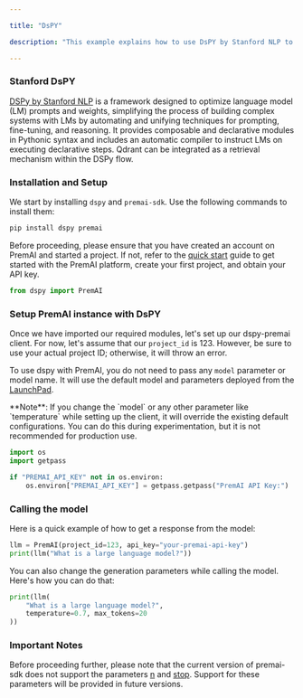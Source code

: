 ```yaml
---

title: "DsPY"

description: "This example explains how to use DsPY by Stanford NLP to interact with different chat models."

---
```


### Stanford DsPY 

[DSPy by Stanford NLP](https://github.com/stanfordnlp/dspy) is a framework designed to optimize language model (LM) prompts and weights, simplifying the process of building complex systems with LMs by automating and unifying techniques for prompting, fine-tuning, and reasoning. It provides composable and declarative modules in Pythonic syntax and includes an automatic compiler to instruct LMs on executing declarative steps. Qdrant can be integrated as a retrieval mechanism within the DSPy flow.

### Installation and Setup

We start by installing `dspy` and `premai-sdk`. Use the following commands to install them:

```bash
pip install dspy premai
```

Before proceeding, please ensure that you have created an account on PremAI and started a project. If not, refer to the [quick start](https://docs.premai.io/introduction) guide to get started with the PremAI platform, create your first project, and obtain your API key.

```python
from dspy import PremAI
```

### Setup PremAI instance with DsPY

Once we have imported our required modules, let's set up our dspy-premai client. For now, let's assume that our `project_id` is 123. However, be sure to use your actual project ID; otherwise, it will throw an error.

To use dspy with PremAI, you do not need to pass any `model` parameter or model name. It will use the default model and parameters deployed from the [LaunchPad](https://docs.premai.io/get-started/launchpad).

<Note>
**Note**: If you change the `model` or any other parameter like `temperature` while setting up the client, it will override the existing default configurations. You can do this during experimentation, but it is not recommended for production use.
</Note>

```python
import os
import getpass

if "PREMAI_API_KEY" not in os.environ:
    os.environ["PREMAI_API_KEY"] = getpass.getpass("PremAI API Key:")
```

### Calling the model

Here is a quick example of how to get a response from the model:

```python
llm = PremAI(project_id=123, api_key="your-premai-api-key")
print(llm("What is a large language model?"))
```

You can also change the generation parameters while calling the model. Here's how you can do that:

```python
print(llm(
    "What is a large language model?", 
    temperature=0.7, max_tokens=20
))
```

### Important Notes

Before proceeding further, please note that the current version of premai-sdk does not support the parameters [n](https://platform.openai.com/docs/api-reference/chat/create#chat-create-n) and [stop](https://platform.openai.com/docs/api-reference/chat/create#chat-create-stop). Support for these parameters will be provided in future versions.

